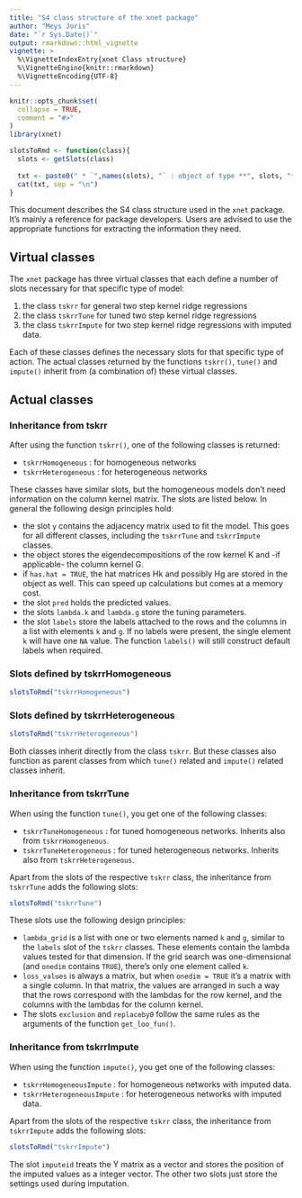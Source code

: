 ```yaml
---
title: "S4 class structure of the xnet package"
author: "Meys Joris"
date: "`r Sys.Date()`"
output: rmarkdown::html_vignette
vignette: >
  %\VignetteIndexEntry{xnet Class structure}
  %\VignetteEngine{knitr::rmarkdown}
  %\VignetteEncoding{UTF-8}
---
```


```r
knitr::opts_chunk$set(
  collapse = TRUE,
  comment = "#>"
)
library(xnet)

slotsToRmd <- function(class){
  slots <- getSlots(class)
  
  txt <- paste0(" * `",names(slots), "` : object of type **", slots, "**")
  cat(txt, sep = "\n")
}
```

This document describes the S4 class structure used in the `xnet` package.
It's mainly a reference for package developers. Users are advised to 
use the appropriate functions for extracting the information they need.

## Virtual classes

The `xnet` package has three virtual classes that each define a 
number of slots necessary for that specific type of model:

 1. the class `tskrr` for general two step kernel ridge regressions
 2. the class `tskrrTune` for tuned two step kernel ridge regressions
 3. the class `tskrrImpute` for two step kernel ridge regressions with
 imputed data.
 
Each of these classes defines the necessary slots for that specific 
type of action. The actual classes returned by the functions `tskrr()`,
`tune()` and `impute()` inherit from (a combination of) these virtual
classes.

## Actual classes

### Inheritance from tskrr

After using the function `tskrr()`, one of the following classes is
returned:

  * `tskrrHomogeneous` : for homogeneous networks
  * `tskrrHeterogeneous` : for heterogeneous networks
     
These classes have similar slots, but the homogeneous models don't need
information on the column kernel matrix. The slots are listed below. In
general the following design principles hold:

 * the slot `y` contains the adjacency matrix used to fit the model. This
 goes for all different classes, including the `tskrrTune` and `tskrrImpute` classes. 
 * the object stores the eigendecompositions of the row kernel K and
 -if applicable- the column kernel G. 
 * if `has.hat = TRUE`, the hat matrices Hk and possibly Hg are stored
 in the object as well. This can speed up calculations but comes at
 a memory cost.
 * the slot `pred` holds the predicted values.
 * the slots `lambda.k` and `lambda.g` store the tuning parameters.
 * the slot `labels` store the labels attached to the rows and the 
 columns in a list with elements `k` and `g`. If no labels were present,
 the single element `k` will have one `NA` value. The function `labels()`
 will still construct default labels when required.

### Slots defined by tskrrHomogeneous

```r
slotsToRmd("tskrrHomogeneous")
```

### Slots defined by tskrrHeterogeneous

```r
slotsToRmd("tskrrHeterogeneous")
```

Both classes inherit directly from the class `tskrr`. But these 
classes also function as parent classes from which `tune()` related
and `impute()` related classes inherit.

### Inheritance from tskrrTune

When using the function `tune()`, you get one of the following classes:

  * `tskrrTuneHomogeneous` : for tuned homogeneous networks. Inherits also from `tskrrHomogeneous`.
  * `tskrrTuneHeterogeneous` : for tuned heterogeneous networks. Inherits also from `tskrrHeterogeneous`.
     
Apart from the slots of the respective `tskrr` class, the inheritance
from `tskrrTune` adds the following slots:

```r
slotsToRmd("tskrrTune")
```

These slots use the following design principles:

 * `lambda_grid` is a list with one or two elements named `k` and `g`,
 similar to the `labels` slot of the `tskrr` classes. These elements
 contain the lambda values tested for that dimension. If the grid search
 was one-dimensional (and `onedim` contains `TRUE`), there's only one
 element called `k`. 
 * `loss_values` is always a matrix, but when `onedim = TRUE` it's a 
 matrix with a single column. In that matrix, the values are arranged in
 such a way that the rows correspond with the lambdas for the row kernel,
 and the columns with the lambdas for the column kernel.
 * The slots `exclusion` and `replaceby0` follow the same rules as the
 arguments of the function `get_loo_fun()`. 
     
### Inheritance from tskrrImpute

When using the function `impute()`, you get one of the following 
classes:

  * `tskrrHomogeneousImpute` : for homogeneous networks with imputed data.
  * `tskrrHeterogeneousImpute` : for heterogeneous networks with imputed data.

Apart from the slots of the respective `tskrr` class, the inheritance
from `tskrrImpute` adds the following slots:

```r
slotsToRmd("tskrrImpute")
```

The slot `imputeid` treats the Y matrix as a vector and stores the
position of the imputed values as a integer vector. The other two slots
just store the settings used during imputation.
